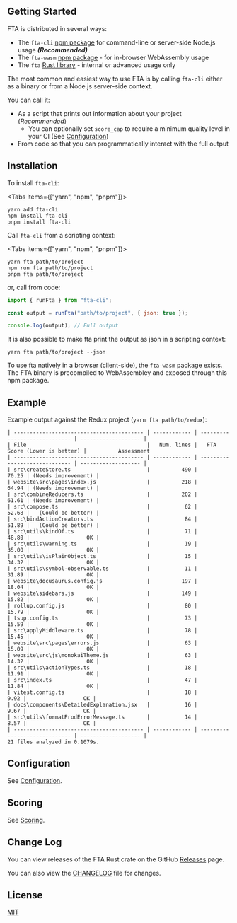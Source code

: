 
## Getting Started

FTA is distributed in several ways:

- The `fta-cli` [npm package](https://www.npmjs.com/package/fta-cli) for command-line or server-side Node.js usage _**(Recommended)**_
- The `fta-wasm` [npm package](https://www.npmjs.com/package/fta-wasm) - for in-browser WebAssembly usage
- The `fta` [Rust library](https://crates.io/crates/fta) - internal or advanced usage only

The most common and easiest way to use FTA is by calling `fta-cli` either as a binary or from a Node.js server-side context.

You can call it:

- As a script that prints out information about your project (_Recommended_)
  - You can optionally set `score_cap` to require a minimum quality level in your CI (See [Configuration](#configuration))
- From code so that you can programmatically interact with the full output

## Installation

To install `fta-cli`:

<Tabs items={["yarn", "npm", "pnpm"]}>
  <Tab>
    <div>`yarn add fta-cli`</div>
  </Tab>
  <Tab>
    <div>`npm install fta-cli`</div>
  </Tab>
  <Tab>
    <div>`pnpm install fta-cli`</div>
  </Tab>
</Tabs>

Call `fta-cli` from a scripting context:

<Tabs items={["yarn", "npm", "pnpm"]}>
  <Tab>
    <div>`yarn fta path/to/project`</div>
  </Tab>
  <Tab>
    <div>`npm run fta path/to/project`</div>
  </Tab>
  <Tab>
    <div>`pnpm fta path/to/project`</div>
  </Tab>
</Tabs>

or, call from code:

```javascript
import { runFta } from "fta-cli";

const output = runFta("path/to/project", { json: true });

console.log(output); // Full output
```

It is also possible to make fta print the output as json in a scripting context:

```
yarn fta path/to/project --json
```

To use fta natively in a browser (client-side), the `fta-wasm` package exists. The FTA binary is precompiled to WebAssembley and exposed through this npm package.

## Example

Example output against the Redux project (`yarn fta path/to/redux`):

```
| ----------------------------------------- | ------------ | ----------------------------- | ------------------- |
| File                                      |   Num. lines |   FTA Score (Lower is better) |          Assessment
| ----------------------------------------- | ------------ | ----------------------------- | ------------------- |
| src\createStore.ts                        |          490 |                         70.25 | (Needs improvement) |
| website\src\pages\index.js                |          218 |                         64.94 | (Needs improvement) |
| src\combineReducers.ts                    |          202 |                         61.61 | (Needs improvement) |
| src\compose.ts                            |           62 |                         52.68 |   (Could be better) |
| src\bindActionCreators.ts                 |           84 |                         51.89 |   (Could be better) |
| src\utils\kindOf.ts                       |           71 |                         48.80 |                  OK |
| src\utils\warning.ts                      |           19 |                         35.00 |                  OK |
| src\utils\isPlainObject.ts                |           15 |                         34.32 |                  OK |
| src\utils\symbol-observable.ts            |           11 |                         31.89 |                  OK |
| website\docusaurus.config.js              |          197 |                         18.04 |                  OK |
| website\sidebars.js                       |          149 |                         15.82 |                  OK |
| rollup.config.js                          |           80 |                         15.79 |                  OK |
| tsup.config.ts                            |           73 |                         15.59 |                  OK |
| src\applyMiddleware.ts                    |           78 |                         15.45 |                  OK |
| website\src\pages\errors.js               |           63 |                         15.09 |                  OK |
| website\src\js\monokaiTheme.js            |           63 |                         14.32 |                  OK |
| src\utils\actionTypes.ts                  |           18 |                         11.91 |                  OK |
| src\index.ts                              |           47 |                         11.84 |                  OK |
| vitest.config.ts                          |           18 |                          9.92 |                  OK |
| docs\components\DetailedExplanation.jsx   |           16 |                          9.67 |                  OK |
| src\utils\formatProdErrorMessage.ts       |           14 |                          8.57 |                  OK |
| ----------------------------------------- | ------------ | ----------------------------- | ------------------- |
21 files analyzed in 0.1079s.
```

## Configuration

See [Configuration](/configuration).

## Scoring

See [Scoring](/scoring).

## Change Log

You can view releases of the FTA Rust crate on the GitHub [Releases](https://github.com/sgb-io/fta/releases) page.

You can also view the [CHANGELOG](https://github.com/sgb-io/fta/blob/main/CHANGELOG.md) file for changes.

## License

[MIT](LICENSE.md)
